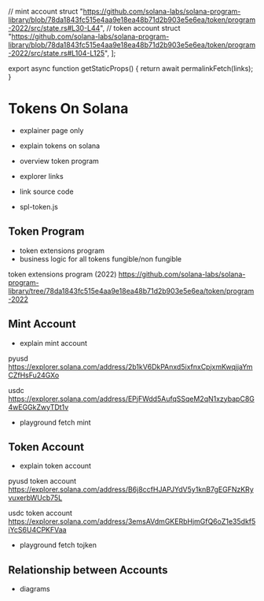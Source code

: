 
  // mint account struct
  "https://github.com/solana-labs/solana-program-library/blob/78da1843fc515e4aa9e18ea48b71d2b903e5e6ea/token/program-2022/src/state.rs#L30-L44",
  // token account struct
  "https://github.com/solana-labs/solana-program-library/blob/78da1843fc515e4aa9e18ea48b71d2b903e5e6ea/token/program-2022/src/state.rs#L104-L125",
];

export async function getStaticProps() {
  return await permalinkFetch(links);
}

# Tokens On Solana

- explainer page only

- explain tokens on solana
- overview token program
- explorer links
- link source code
- spl-token.js

## Token Program

- token extensions program
- business logic for all tokens fungible/non fungible

token extensions program (2022)
https://github.com/solana-labs/solana-program-library/tree/78da1843fc515e4aa9e18ea48b71d2b903e5e6ea/token/program-2022

## Mint Account

- explain mint account

<RemoteCodeblock permalink={links[0]} />

pyusd
https://explorer.solana.com/address/2b1kV6DkPAnxd5ixfnxCpjxmKwqjjaYmCZfHsFu24GXo

usdc
https://explorer.solana.com/address/EPjFWdd5AufqSSqeM2qN1xzybapC8G4wEGGkZwyTDt1v

- playground fetch mint

## Token Account

- explain token account

<RemoteCodeblock permalink={links[1]} />

pyusd token account
https://explorer.solana.com/address/B6j8ccfHJAPJYdV5y1knB7gEGFNzKRyvuxerbWUcb75L

usdc token account
https://explorer.solana.com/address/3emsAVdmGKERbHjmGfQ6oZ1e35dkf5iYcS6U4CPKFVaa

- playground fetch tojken

## Relationship between Accounts

- diagrams
